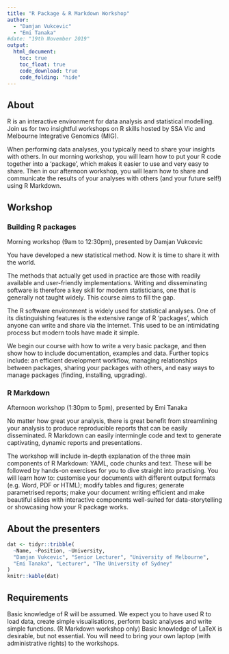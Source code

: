 ```yaml
---
title: "R Package & R Markdown Workshop"
author: 
  - "Damjan Vukcevic"
  - "Emi Tanaka"
#date: "19th November 2019"
output: 
  html_document:
    toc: true
    toc_float: true 
    code_download: true 
    code_folding: "hide"
---
```


## About

R is an interactive environment for data analysis and statistical modelling. Join us for two insightful workshops on R skills hosted by SSA Vic and Melbourne Integrative Genomics (MIG).

When performing data analyses, you typically need to share your insights with others. In our morning workshop, you will learn how to put your R code together into a 'package', which makes it easier to use and very easy to share. Then in our afternoon workshop, you will learn how to share and communicate the results of your analyses with others (and your future self!) using R Markdown.

## Workshop

### Building R packages

Morning workshop (9am to 12:30pm), presented by Damjan Vukcevic

You have developed a new statistical method. Now it is time to share it with the world.

The methods that actually get used in practice are those with readily available and user-friendly implementations. Writing and disseminating software is therefore a key skill for modern statisticians, one that is generally not taught widely. This course aims to fill the gap.

The R software environment is widely used for statistical analyses. One of its distinguishing features is the extensive range of R ‘packages’, which anyone can write and share via the internet. This used to be an intimidating process but modern tools have made it simple.

We begin our course with how to write a very basic package, and then show how to include documentation, examples and data. Further topics include: an efficient development workflow, managing relationships between packages, sharing your packages with others, and easy ways to manage packages (finding, installing, upgrading).

### R Markdown

Afternoon workshop (1:30pm to 5pm), presented by Emi Tanaka

No matter how great your analysis, there is great benefit from streamlining your analysis to produce reproducible reports that can be easily disseminated. R Markdown can easily intermingle code and text to generate captivating, dynamic reports and presentations.

The workshop will include in-depth explanation of the three main components of R Markdown: YAML, code chunks and text. These will be followed by hands-on exercises for you to dive straight into practising. You will learn how to: customise your documents with different output formats (e.g. Word, PDF or HTML); modify tables and figures; generate parametrised reports; make your document writing efficient and make beautiful slides with interactive components well-suited for data-storytelling or showcasing how your R package works.

## About the presenters 

```r
dat <- tidyr::tribble(
  ~Name, ~Position, ~University,
  "Damjan Vukcevic", "Senior Lecturer", "University of Melbourne",
  "Emi Tanaka", "Lecturer", "The University of Sydney"
)
knitr::kable(dat)
```

## Requirements

Basic knowledge of R will be assumed. We expect you to have used R to load data, create simple visualisations, perform basic analyses and write simple functions.
(R Markdown workshop only) Basic knowledge of LaTeX is desirable, but not essential.
You will need to bring your own laptop (with administrative rights) to the workshops.
 

 
